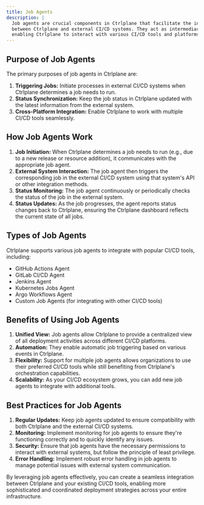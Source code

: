 ```yaml
---
title: Job Agents
description: |
  Job agents are crucial components in Ctrlplane that facilitate the integration
  between Ctrlplane and external CI/CD systems. They act as intermediaries,
  enabling Ctrlplane to interact with various CI/CD tools and platforms.
---
```


## Purpose of Job Agents

The primary purposes of job agents in Ctrlplane are:

1. **Triggering Jobs:** Initiate processes in external CI/CD systems when
   Ctrlplane determines a job needs to run.
2. **Status Synchronization:** Keep the job status in Ctrlplane updated with the
   latest information from the external system.
3. **Cross-Platform Integration:** Enable Ctrlplane to work with multiple CI/CD
   tools seamlessly.

## How Job Agents Work

1. **Job Initiation:** When Ctrlplane determines a job needs to run (e.g., due
   to a new release or resource addition), it communicates with the appropriate
   job agent.
2. **External System Interaction:** The job agent then triggers the
   corresponding job in the external CI/CD system using that system's API or
   other integration methods.
3. **Status Monitoring:** The job agent continuously or periodically checks the
   status of the job in the external system.
4. **Status Updates:** As the job progresses, the agent reports status changes
   back to Ctrlplane, ensuring the Ctrlplane dashboard reflects the current
   state of all jobs.

## Types of Job Agents

Ctrlplane supports various job agents to integrate with popular CI/CD tools,
including:

- GitHub Actions Agent
- GitLab CI/CD Agent
- Jenkins Agent
- Kubernetes Jobs Agent
- Argo Workflows Agent
- Custom Job Agents (for integrating with other CI/CD tools)

## Benefits of Using Job Agents

1. **Unified View:** Job agents allow Ctrlplane to provide a centralized view of
   all deployment activities across different CI/CD platforms.
2. **Automation:** They enable automatic job triggering based on various events
   in Ctrlplane.
3. **Flexibility:** Support for multiple job agents allows organizations to use
   their preferred CI/CD tools while still benefiting from Ctrlplane's
   orchestration capabilities.
4. **Scalability:** As your CI/CD ecosystem grows, you can add new job agents to
   integrate with additional tools.

## Best Practices for Job Agents

1. **Regular Updates:** Keep job agents updated to ensure compatibility with
   both Ctrlplane and the external CI/CD systems.
2. **Monitoring:** Implement monitoring for job agents to ensure they're
   functioning correctly and to quickly identify any issues.
3. **Security:** Ensure that job agents have the necessary permissions to
   interact with external systems, but follow the principle of least privilege.
4. **Error Handling:** Implement robust error handling in job agents to manage
   potential issues with external system communication.

By leveraging job agents effectively, you can create a seamless integration
between Ctrlplane and your existing CI/CD tools, enabling more sophisticated and
coordinated deployment strategies across your entire infrastructure.
